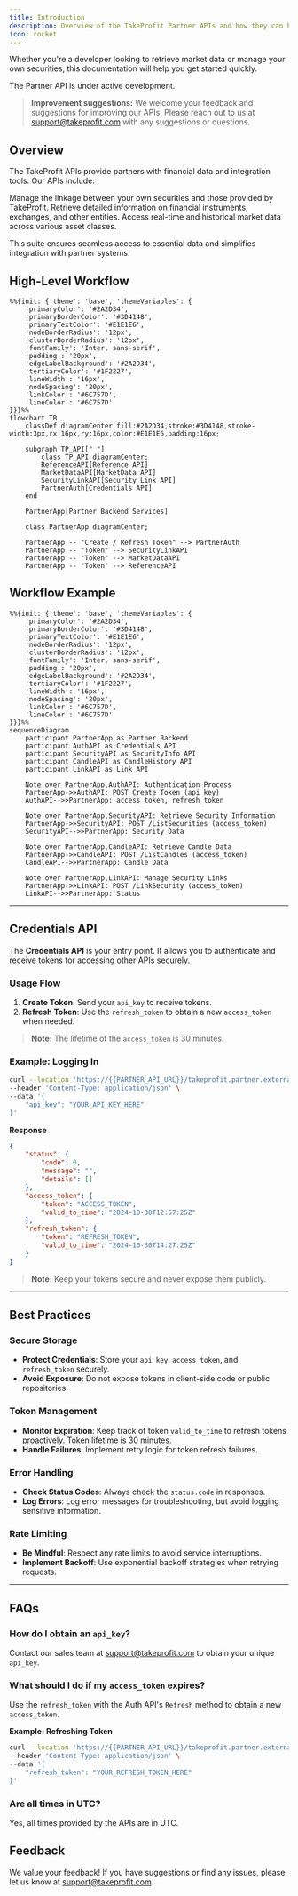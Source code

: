 ```yaml
---
title: Introduction
description: Overview of the TakeProfit Partner APIs and how they can be used to access financial data, security information, manage security links and more.
icon: rocket
---
```


Whether you're a developer looking to retrieve market data or manage your own securities, this documentation will help you get started quickly.

<Warning>The Partner API is under active development.</Warning>

> **Improvement suggestions:** We welcome your feedback and suggestions for improving our APIs. Please reach out to us at [support@takeprofit.com](mailto:support@takeprofit.com) with any suggestions or questions.

## Overview

The TakeProfit APIs provide partners with financial data and integration tools. Our APIs include:

<CardGroup cols={3}>
	<Card
		title="Security Linking"
		icon="link"
		href="/docs/partner/link/link-security"
	>
		Manage the linkage between your own securities and those provided by
		TakeProfit.
	</Card>
	<Card
		title="Reference Data"
		icon="book-atlas"
		href="/docs/partner/reference-api/security-info"
	>
		Retrieve detailed information on financial instruments, exchanges, and other
		entities.
	</Card>
	<Card
		title="Market Data"
		icon="chart-candlestick"
		href="/docs/partner/marketdata-api/list-candles"
	>
		Access real-time and historical market data across various asset classes.
	</Card>
</CardGroup>

This suite ensures seamless access to essential data and simplifies integration with partner systems.

## High-Level Workflow

```mermaid
%%{init: {'theme': 'base', 'themeVariables': {
    'primaryColor': '#2A2D34',
    'primaryBorderColor': '#3D4148',
    'primaryTextColor': '#E1E1E6',
    'nodeBorderRadius': '12px',
    'clusterBorderRadius': '12px',
    'fontFamily': 'Inter, sans-serif',
    'padding': '20px',
    'edgeLabelBackground': '#2A2D34',
    'tertiaryColor': '#1F2227',
    'lineWidth': '16px',
    'nodeSpacing': '20px',
    'linkColor': '#6C757D',
    'lineColor': '#6C757D'
}}}%%
flowchart TB
    classDef diagramCenter fill:#2A2D34,stroke:#3D4148,stroke-width:3px,rx:16px,ry:16px,color:#E1E1E6,padding:16px;

    subgraph TP_API[" "]
        class TP_API diagramCenter;
        ReferenceAPI[Reference API]
        MarketDataAPI[MarketData API]
        SecurityLinkAPI[Security Link API]
        PartnerAuth[Credentials API]
    end

    PartnerApp[Partner Backend Services]

    class PartnerApp diagramCenter;

    PartnerApp -- "Create / Refresh Token" --> PartnerAuth
    PartnerApp -- "Token" --> SecurityLinkAPI
    PartnerApp -- "Token" --> MarketDataAPI
    PartnerApp -- "Token" --> ReferenceAPI
```

## Workflow Example

```mermaid
%%{init: {'theme': 'base', 'themeVariables': {
    'primaryColor': '#2A2D34',
    'primaryBorderColor': '#3D4148',
    'primaryTextColor': '#E1E1E6',
    'nodeBorderRadius': '12px',
    'clusterBorderRadius': '12px',
    'fontFamily': 'Inter, sans-serif',
    'padding': '20px',
    'edgeLabelBackground': '#2A2D34',
    'tertiaryColor': '#1F2227',
    'lineWidth': '16px',
    'nodeSpacing': '20px',
    'linkColor': '#6C757D',
    'lineColor': '#6C757D'
}}}%%
sequenceDiagram
    participant PartnerApp as Partner Backend
    participant AuthAPI as Credentials API
    participant SecurityAPI as SecurityInfo API
    participant CandleAPI as CandleHistory API
    participant LinkAPI as Link API

    Note over PartnerApp,AuthAPI: Authentication Process
    PartnerApp->>AuthAPI: POST Create Token (api_key)
    AuthAPI-->>PartnerApp: access_token, refresh_token

    Note over PartnerApp,SecurityAPI: Retrieve Security Information
    PartnerApp->>SecurityAPI: POST /ListSecurities (access_token)
    SecurityAPI-->>PartnerApp: Security Data

    Note over PartnerApp,CandleAPI: Retrieve Candle Data
    PartnerApp->>CandleAPI: POST /ListCandles (access_token)
    CandleAPI-->>PartnerApp: Candle Data

    Note over PartnerApp,LinkAPI: Manage Security Links
    PartnerApp->>LinkAPI: POST /LinkSecurity (access_token)
    LinkAPI-->>PartnerApp: Status
```

---

## Credentials API

The **Credentials API** is your entry point. It allows you to authenticate and receive tokens for accessing other APIs securely.

### Usage Flow

1. **Create Token**: Send your `api_key` to receive tokens.
2. **Refresh Token**: Use the `refresh_token` to obtain a new `access_token` when needed.

> **Note:** The lifetime of the `access_token` is 30 minutes.

### Example: Logging In

```bash
curl --location 'https://{{PARTNER_API_URL}}/takeprofit.partner.external.auth.v1.AuthApi.Login' \
--header 'Content-Type: application/json' \
--data '{
    "api_key": "YOUR_API_KEY_HERE"
}'
```

**Response**

```json
{
	"status": {
		"code": 0,
		"message": "",
		"details": []
	},
	"access_token": {
		"token": "ACCESS_TOKEN",
		"valid_to_time": "2024-10-30T12:57:25Z"
	},
	"refresh_token": {
		"token": "REFRESH_TOKEN",
		"valid_to_time": "2024-10-30T14:27:25Z"
	}
}
```

> **Note:** Keep your tokens secure and never expose them publicly.

---

## Best Practices

### Secure Storage

- **Protect Credentials**: Store your `api_key`, `access_token`, and `refresh_token` securely.
- **Avoid Exposure**: Do not expose tokens in client-side code or public repositories.

### Token Management

- **Monitor Expiration**: Keep track of token `valid_to_time` to refresh tokens proactively. Token lifetime is 30 minutes.
- **Handle Failures**: Implement retry logic for token refresh failures.

### Error Handling

- **Check Status Codes**: Always check the `status.code` in responses.
- **Log Errors**: Log error messages for troubleshooting, but avoid logging sensitive information.

### Rate Limiting

- **Be Mindful**: Respect any rate limits to avoid service interruptions.
- **Implement Backoff**: Use exponential backoff strategies when retrying requests.

---

## FAQs

### How do I obtain an `api_key`?

Contact our sales team at [support@takeprofit.com](mailto:support@takeprofit.com) to obtain your unique `api_key`.

### What should I do if my `access_token` expires?

Use the `refresh_token` with the Auth API's `Refresh` method to obtain a new `access_token`.

**Example: Refreshing Token**

```bash
curl --location 'https://{{PARTNER_API_URL}}/takeprofit.partner.external.auth.v1.AuthApi.Refresh' \
--header 'Content-Type: application/json' \
--data '{
    "refresh_token": "YOUR_REFRESH_TOKEN_HERE"
}'
```

### Are all times in UTC?

Yes, all times provided by the APIs are in UTC.

## Feedback

We value your feedback! If you have suggestions or find any issues, please let us know at [support@takeprofit.com](mailto:support@takeprofit.com).
